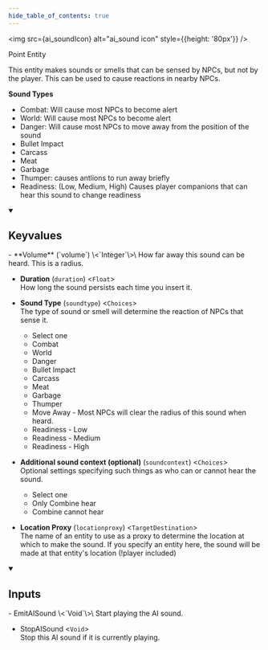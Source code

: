 ```yaml
---
hide_table_of_contents: true
---
```



<img src={ai_soundIcon} alt="ai_sound icon" style={{height: '80px'}} />

Point Entity

This entity makes sounds or smells that can be sensed by NPCs, but not by the player. This can be used to cause reactions in nearby NPCs.

<b>Sound Types</b>
- Combat: Will cause most NPCs to become alert
- World: Will cause most NPCs to become alert
- Danger: Will cause most NPCs to move away from the position of the sound
- Bullet Impact
- Carcass
- Meat
- Garbage
- Thumper: causes antlions to run away briefly
- Readiness: (Low, Medium, High) Causes player companions that can hear this sound to change readiness

<details open>
<summary><h2>Keyvalues</h2></summary>
- **Volume** (`volume`) \<`Integer`\>\
How far away this sound can be heard. This is a radius.

- **Duration** (`duration`) \<`Float`\>\
How long the sound persists each time you insert it.

- **Sound Type** (`soundtype`) \<`Choices`\>\
The type of sound or smell will determine the reaction of NPCs that sense it.
  - Select one 
  - Combat 
  - World 
  - Danger 
  - Bullet Impact 
  - Carcass 
  - Meat 
  - Garbage 
  - Thumper 
  - Move Away - Most NPCs will clear the radius of this sound when heard. 
  - Readiness - Low 
  - Readiness - Medium 
  - Readiness - High 


- **Additional sound context (optional)** (`soundcontext`) \<`Choices`\>\
Optional settings specifying such things as who can or cannot hear the sound.
  - Select one 
  - Only Combine hear 
  - Combine cannot hear 


- **Location Proxy** (`locationproxy`) \<`TargetDestination`\>\
The name of an entity to use as a proxy to determine the location at which to make the sound. If you specify an entity here, the sound will be made at that entity's location (!player included)


 </details>
<details open>
<summary><h2>Inputs</h2></summary>
- EmitAISound \<`Void`\>\
Start playing the AI sound.

- StopAISound \<`Void`\>\
Stop this AI sound if it is currently playing.


 </details>
